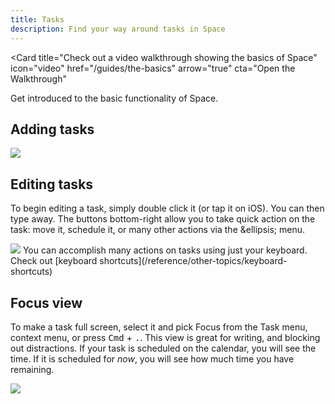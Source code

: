 ```yaml
---
title: Tasks
description: Find your way around tasks in Space
---
```


<Card
  title="Check out a video walkthrough showing the basics of Space"
  icon="video"
  href="/guides/the-basics"
  arrow="true"
  cta="Open the Walkthrough"
>
  Get introduced to the basic functionality of Space.
</Card>

## Adding tasks

<Frame caption="Adding a new task">
  <img src="/images/tasks/new.png" />
</Frame>

## Editing tasks

To begin editing a task, simply double click it (or tap it on iOS). You can then type away.
The buttons bottom-right allow you to take quick action on the task: move it, schedule it, 
or many other actions via the &ellipsis; menu.

<Frame caption="Moving a task">
  <img src="/images/tasks/move.png" />
</Frame>

<Info>
  You can accomplish many actions on tasks using just your keyboard. Check out [keyboard shortcuts](/reference/other-topics/keyboard-shortcuts)
</Info>

## Focus view

To make a task full screen, select it and pick Focus from the Task menu, context menu, or press <kbd>Cmd</kbd> + <kbd>.</kbd>.
This view is great for writing, and blocking out distractions.
If your task is scheduled on the calendar, you will see the time. If it is scheduled for _now_, you will see how much
time you have remaining.

<Frame caption="Focus view">
  <img src="/images/tasks/focus.png" />
</Frame>